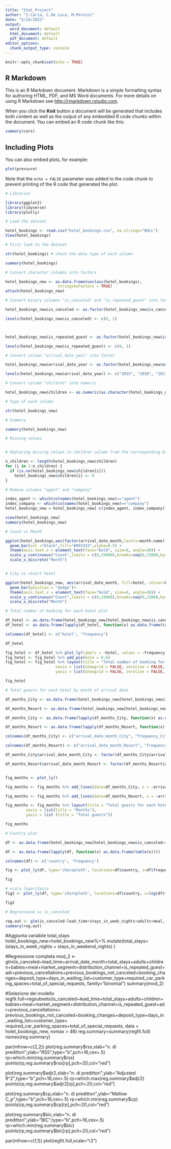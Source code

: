 ---
title: "Stat_Project"
author: "I.Caria, C.De Luca, M.Pernini"
date: "5/24/2022"
output:
  word_document: default
  html_document: default
  pdf_document: default
editor_options:
  chunk_output_type: console
---

```{r setup, include=FALSE}
knitr::opts_chunk$set(echo = TRUE)
```

## R Markdown

This is an R Markdown document. Markdown is a simple formatting syntax for authoring HTML, PDF, and MS Word documents. For more details on using R Markdown see <http://rmarkdown.rstudio.com>.

When you click the **Knit** button a document will be generated that includes both content as well as the output of any embedded R code chunks within the document. You can embed an R code chunk like this:

```{r cars}
summary(cars)
```

## Including Plots

You can also embed plots, for example:

```{r pressure, echo=FALSE}
plot(pressure)
```

Note that the `echo = FALSE` parameter was added to the code chunk to prevent printing of the R code that generated the plot.

```{r message=FALSE, warning=FALSE}
# Libraries

library(ggplot2)
library(tidyverse)
library(plotly)
```


```{r}
# Load the dataset

hotel_bookings <- read.csv("hotel_bookings.csv", na.strings="NULL")
View(hotel_bookings)
```


```{r}
# First look to the dataset

str(hotel_bookings) # check the data type of each column

summary(hotel_bookings)

```



```{r}
# Convert character columns into factors

hotel_bookings_new <- as.data.frame(unclass(hotel_bookings),
                       stringsAsFactors = TRUE)
attach(hotel_bookings_new)
```


```{r}
# Convert binary columns "is_canceled" and "is_repeated_guest" into factor

hotel_bookings_new$is_canceled <- as.factor(hotel_bookings_new$is_canceled)

levels(hotel_bookings_new$is_canceled) <- c(0, 1)



hotel_bookings_new$is_repeated_guest <- as.factor(hotel_bookings_new$is_repeated_guest)

levels(hotel_bookings_new$is_repeated_guest) <- c(0, 1)

```

```{r}
# Convert column "arrival_date_year" into factor

hotel_bookings_new$arrival_date_year <- as.factor(hotel_bookings_new$arrival_date_year)

levels(hotel_bookings_new$arrival_date_year) <- c("2015", "2016", "2017")
```

```{r}
# Convert column "children" into numeric

hotel_bookings_new$children <- as.numeric(as.character(hotel_bookings_new$children))
```


```{r}
# Type of each column

str(hotel_bookings_new)

# Summary

summary(hotel_bookings_new)
```



```{r}
# Missing values


# Replacing missing values in children column from the corresponding babies column

n_children <- length(hotel_bookings_new$children)
for (i in 1:n_children) {
  if (is.na(hotel_bookings_new$children[i]))
    hotel_bookings_new$children[i] <- 0
}

# Remove columns "agent" and "company"

index_agent <- which(colnames(hotel_bookings_new)=="agent")
index_company <- which(colnames(hotel_bookings_new)=="company")
hotel_bookings_new = hotel_bookings_new[-c(index_agent, index_company)]

view(hotel_bookings_new)
summary(hotel_bookings_new)
```



```{r}
# Count vs Month

ggplot(hotel_bookings,aes(factor(arrival_date_month,levels=month.name))) +
  geom_bar(col ="black",fill="#993333",alpha=0.5) +
  theme(axis.text.x = element_text(face="bold", size=8, angle=30)) +
  scale_y_continuous("Count",limits = c(0,15000),breaks=seq(0,15000,by=1500)) +
  scale_x_discrete("Month")



```



```{r}
# City vs resort hotel

ggplot(hotel_bookings_new, aes(arrival_date_month, fill=hotel, colour=hotel))+ 
  geom_bar(position = "dodge")+
  theme(axis.text.x = element_text(face="bold", size=8, angle=30)) +
  scale_y_continuous("Count",limits = c(0,15000),breaks=seq(0,15000,by=1500)) +
  scale_x_discrete("Month")
```


```{r}
# Total number of booking for each hotel plot

df_hotel <- as.data.frame(hotel_bookings_new[hotel_bookings_new$is_canceled==0, c("hotel")])
df_hotel <- as.data.frame(lapply(df_hotel, function(x) as.data.frame(table(x))))

colnames(df_hotel) <- c("hotel", "frequency")

df_hotel

fig_hotel <- df_hotel %>% plot_ly(labels = ~hotel, values = ~frequency)
fig_hotel <- fig_hotel %>% add_pie(hole = 0.6)
fig_hotel <- fig_hotel %>% layout(title = "Total number of booking for each hotel",  showlegend = T,
                      xaxis = list(showgrid = FALSE, zeroline = FALSE, showticklabels = FALSE),
                      yaxis = list(showgrid = FALSE, zeroline = FALSE, showticklabels = FALSE))

fig_hotel

```

```{r}
# Total guests for each hotel by month of arrival date

df_months_City <- as.data.frame(hotel_bookings_new[hotel_bookings_new$is_canceled==0 & hotel_bookings_new$hotel=='City Hotel', c( "arrival_date_month")])

df_months_Resort <- as.data.frame(hotel_bookings_new[hotel_bookings_new$is_canceled==0 & hotel_bookings_new$hotel=='Resort Hotel', c( "arrival_date_month")])

df_months_City <- as.data.frame(lapply(df_months_City, function(x) as.data.frame(table(x))))

df_months_Resort <- as.data.frame(lapply(df_months_Resort, function(x) as.data.frame(table(x))))

colnames(df_months_City) <- c("arrival_date_month_City", "frequency_City" )

colnames(df_months_Resort) <- c("arrival_date_month_Resort", "frequency_Resort")

df_months_City$arrival_date_month_City <- factor(df_months_City$arrival_date_month_City, levels = c("January", "February", "March","April", "May", "June", "July", "August", "September", "October", "November", "December"))

df_months_Resort$arrival_date_month_Resort <- factor(df_months_Resort$arrival_date_month_Resort, levels = c("January", "February", "March","April", "May", "June", "July", "August", "September", "October", "November", "December"))


fig_months <- plot_ly()

fig_months <- fig_months %>% add_lines(data=df_months_City, x = ~arrival_date_month_City, y = ~frequency_City, name = 'City Hotel', type = 'scatter', mode = 'lines', line = list(color = 'rgb(205, 12, 24)', width = 4))

fig_months <- fig_months %>% add_lines(data=df_months_Resort, x = ~arrival_date_month_Resort, y = ~frequency_Resort, name = 'Resort Hotel', type = 'scatter', mode = 'lines', line = list(color = 'rgb(22, 96, 167)', width = 4)) 

fig_months <- fig_months %>% layout(title = "Total guests for each hotel by month of arrival date",
         xaxis = list(title = "Months"),
         yaxis = list (title = "Total guests"))

fig_months

```


```{r}

# Country plot

df <- as.data.frame(hotel_bookings_new[hotel_bookings_new$is_canceled==0, c("country")])

df <- as.data.frame(lapply(df, function(x) as.data.frame(table(x))))

colnames(df) <- c('country', 'frequency')

fig <- plot_ly(df, type='choropleth', locations=df$country, z=df$frequency, colorscale = 'Viridis' )

fig

# scala logaritmica
fig2 <- plot_ly(df, type='choropleth', locations=df$country, z=log(df$frequency+1), colorscale = 'Viridis' )

fig2

```


```{r}
# Regressione su is_canceled

reg.out <- glm(is_canceled~lead_time+stays_in_week_nights+adults+meal, family='binomial')
summary(reg.out)
```
#Aggiunta variabile total_stays
hotel_bookings_new=hotel_bookings_new%>%
  mutate(total_stays=(stays_in_week_nights + stays_in_weekend_nights) )

#Regressione completa
mod_2 <- glm(is_canceled~lead_time+arrival_date_month+total_stays+adults+children+babies+meal+market_segment+distribution_channel+is_repeated_guest+adr+previous_cancellations+previous_bookings_not_canceled+booking_changes+deposit_type+days_in_waiting_list+customer_type+required_car_parking_spaces+total_of_special_requests,  family="binomial")
summary(mod_2)

#Selezione del modello
regfit.full=regsubsets(is_canceled~lead_time+total_stays+adults+children+
                       babies+meal+market_segment+distribution_channel+is_repeated_guest+adr+previous_cancellations+
                         previous_bookings_not_canceled+booking_changes+deposit_type+days_in_waiting_list+customer_type+
                         required_car_parking_spaces+total_of_special_requests, data = hotel_bookings_new, nvmax = 46)
reg.summary=summary(regfit.full)
names(reg.summary)


par(mfrow=c(2,2))
plot(reg.summary$rss,xlab="n. di predittori",ylab="RSS",type="b",pch=16,cex=.5)
rp=which.min(reg.summary$rss)
points(rp,reg.summary$rss[rp],pch=20,col="red")

plot(reg.summary$adjr2,xlab="n. di predittori",ylab="Adjusted R^2",type="b",pch=16,cex=.5)
rp=which.max(reg.summary$adjr2)
points(rp,reg.summary$adjr2[rp],pch=20,col="red")

plot(reg.summary$cp,xlab="n. di predittori",ylab="Mallow C_p",type="b",pch=16,cex=.5)
rp=which.min(reg.summary$cp)
points(rp,reg.summary$cp[rp],pch=20,col="red")

plot(reg.summary$bic,xlab="n. di predittori",ylab="BIC",type="b",pch=16,cex=.5)
rp=which.min(reg.summary$bic)
points(rp,reg.summary$bic[rp],pch=20,col="red")

par(mfrow=c(1,1))
plot(regfit.full,scale="r2")
